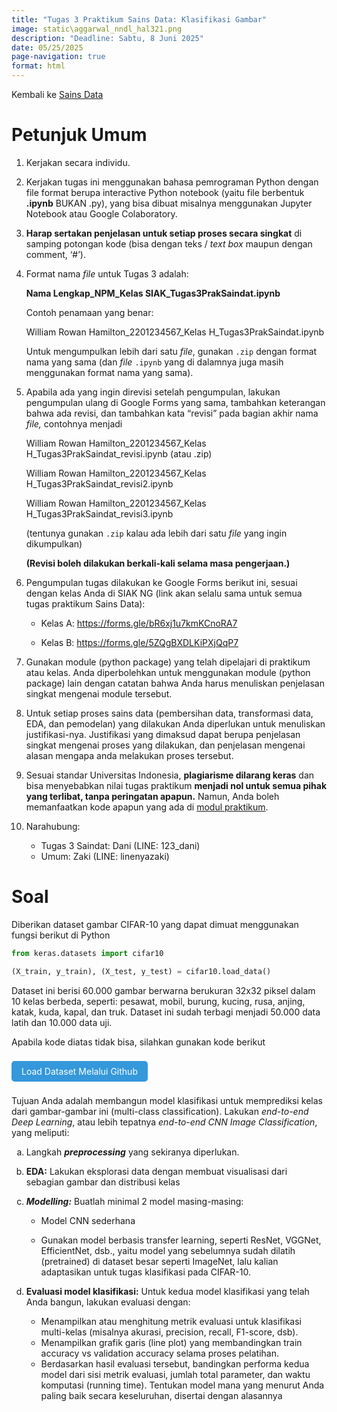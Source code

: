 ```yaml
---
title: "Tugas 3 Praktikum Sains Data: Klasifikasi Gambar"
image: static\aggarwal_nndl_hal321.png
description: "Deadline: Sabtu, 8 Juni 2025"
date: 05/25/2025
page-navigation: true
format: html
---
```

<style>
.btn {
  background-color: #3498db;
  color: white;
  padding: 0.5rem 1rem;
  border-radius: 5px;
  text-decoration: none;
  display: inline-block;
  margin: 0.5rem 0;
}
</style>

Kembali ke [Sains Data](./saindat2025genap.qmd)

# Petunjuk Umum

1. Kerjakan secara individu.

2. Kerjakan tugas ini menggunakan bahasa pemrograman Python dengan file format berupa interactive Python notebook (yaitu file berbentuk **.ipynb** BUKAN .py), yang bisa dibuat misalnya menggunakan Jupyter Notebook atau Google Colaboratory.

3. **Harap sertakan penjelasan untuk setiap proses secara singkat** di samping potongan kode (bisa dengan teks / *text box* maupun dengan comment, ‘#').

4. Format nama *file* untuk Tugas 3 adalah:

    **Nama Lengkap_NPM_Kelas SIAK_Tugas3PrakSaindat.ipynb**

    Contoh penamaan yang benar:

    William Rowan Hamilton_2201234567_Kelas H_Tugas3PrakSaindat.ipynb

    Untuk mengumpulkan lebih dari satu *file*, gunakan `.zip` dengan format nama yang sama (dan *file* `.ipynb` yang di dalamnya juga masih menggunakan format nama yang sama).

5. Apabila ada yang ingin direvisi setelah pengumpulan, lakukan pengumpulan ulang di Google Forms yang sama, tambahkan keterangan bahwa ada revisi, dan tambahkan kata “revisi” pada bagian akhir nama *file,* contohnya menjadi

    William Rowan Hamilton_2201234567_Kelas H_Tugas3PrakSaindat_revisi.ipynb (atau .zip)

    William Rowan Hamilton_2201234567_Kelas H_Tugas3PrakSaindat_revisi2.ipynb

    William Rowan Hamilton_2201234567_Kelas H_Tugas3PrakSaindat_revisi3.ipynb

    (tentunya gunakan `.zip` kalau ada lebih dari satu *file* yang ingin dikumpulkan)

    **(Revisi boleh dilakukan berkali-kali selama masa pengerjaan.)**

6. Pengumpulan tugas dilakukan ke Google Forms berikut ini, sesuai dengan kelas Anda di SIAK NG (link akan selalu sama untuk semua tugas praktikum Sains Data):

    - Kelas A: <https://forms.gle/bR6xj1u7kmKCnoRA7>

    - Kelas B: <https://forms.gle/5ZQgBXDLKiPXjQqP7>

7. Gunakan module (python package) yang telah dipelajari di praktikum atau kelas. Anda diperbolehkan untuk menggunakan module (python package) lain dengan catatan bahwa Anda harus menuliskan penjelasan singkat mengenai module tersebut.

8. Untuk setiap proses sains data (pembersihan data, transformasi data, EDA, dan pemodelan) yang dilakukan Anda diperlukan untuk menuliskan justifikasi-nya. Justifikasi yang dimaksud dapat berupa penjelasan singkat mengenai proses yang dilakukan, dan penjelasan mengenai alasan mengapa anda melakukan proses tersebut.

9. Sesuai standar Universitas Indonesia, **plagiarisme dilarang keras** dan bisa menyebabkan nilai tugas praktikum **menjadi nol untuk semua pihak yang terlibat, tanpa peringatan apapun.** Namun, Anda boleh memanfaatkan kode apapun yang ada di [modul praktikum](./saindat2025genap.qmd).

10. Narahubung:

    - Tugas 3 Saindat: Dani (LINE: 123_dani)
    - Umum: Zaki (LINE: linenyazaki)

# Soal

Diberikan dataset gambar CIFAR-10 yang dapat dimuat menggunakan fungsi berikut di Python

```python
from keras.datasets import cifar10

(X_train, y_train), (X_test, y_test) = cifar10.load_data()
```

Dataset ini berisi 60.000 gambar berwarna berukuran 32x32 piksel dalam 10 kelas berbeda, seperti: pesawat, mobil, burung, kucing, rusa, anjing, katak, kuda, kapal, dan truk. Dataset ini sudah terbagi menjadi 50.000 data latih dan 10.000 data uji.

Apabila kode diatas tidak bisa, silahkan gunakan kode berikut

<a href="./tugas3_manual.ipynb" class="btn">Load Dataset Melalui Github</a>

Tujuan Anda adalah membangun model klasifikasi untuk memprediksi kelas dari gambar-gambar ini (multi-class classification). Lakukan *end-to-end Deep Learning*, atau lebih tepatnya *end-to-end CNN Image Classification*, yang meliputi:

a. Langkah ***preprocessing*** yang sekiranya diperlukan.

b. **EDA:** Lakukan eksplorasi data dengan membuat visualisasi dari sebagian gambar dan distribusi kelas

c. ***Modelling:*** Buatlah minimal 2 model masing-masing:
    - Model CNN sederhana

    - Gunakan model berbasis transfer learning, seperti ResNet, VGGNet, EfficientNet, dsb., yaitu model yang sebelumnya sudah dilatih (pretrained) di dataset besar seperti ImageNet, lalu kalian adaptasikan untuk tugas klasifikasi pada CIFAR-10.

d. **Evaluasi model klasifikasi:** Untuk kedua model klasifikasi yang telah Anda bangun, lakukan evaluasi dengan:
    - Menampilkan atau menghitung metrik evaluasi untuk klasifikasi multi-kelas (misalnya akurasi, precision, recall, F1-score, dsb).
    - Menampilkan grafik garis (line plot) yang membandingkan train accuracy vs validation accuracy selama proses pelatihan.
    - Berdasarkan hasil evaluasi tersebut, bandingkan performa kedua model dari sisi metrik evaluasi, jumlah total parameter, dan waktu komputasi (running time). Tentukan model mana yang menurut Anda paling baik secara keseluruhan, disertai dengan alasannya
